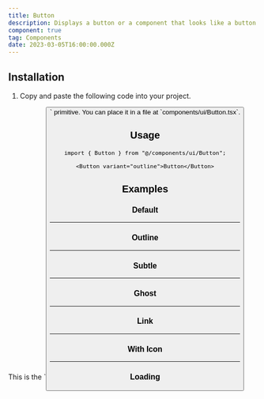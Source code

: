 ```yaml
---
title: Button
description: Displays a button or a component that looks like a button.
component: true
tag: Components
date: 2023-03-05T16:00:00.000Z
---
```


<ComponentExample src="src/components/examples/ButtonDemo.tsx">
    <ButtonDemo />
</ComponentExample>

## Installation

1. Copy and paste the following code into your project.

<ComponentSource src="src/components/ui/Button.tsx" />

<Alert variant="outline">
    This is the `<Button />` primitive. You can place it in a file at
    `components/ui/Button.tsx`.
</Alert>

## Usage

```tsx
import { Button } from "@/components/ui/Button";
```

```tsx
<Button variant="outline">Button</Button>
```

## Examples

### Default

<ComponentExample src="src/components/examples/ButtonDemo.tsx">
    <ButtonDemo />
</ComponentExample>

---

### Outline

<ComponentExample src="src/components/examples/ButtonOutlineDemo.tsx">
    <ButtonOutlineDemo />
</ComponentExample>

---

### Subtle

<ComponentExample src="src/components/examples/ButtonSubtleDemo.tsx">
    <ButtonSubtleDemo />
</ComponentExample>

---

### Ghost

<ComponentExample src="src/components/examples/ButtonGhostDemo.tsx">
    <ButtonGhostDemo />
</ComponentExample>

---

### Link

<ComponentExample src="src/components/examples/ButtonLinkDemo.tsx">
    <ButtonLinkDemo />
</ComponentExample>

---

### With Icon

<ComponentExample src="src/components/examples/ButtonIconDemo.tsx">
    <ButtonIconDemo />
</ComponentExample>

---

### Loading

<ComponentExample src="src/components/examples/ButtonLoadingDemo.tsx">
    <ButtonLoadingDemo />
</ComponentExample>
